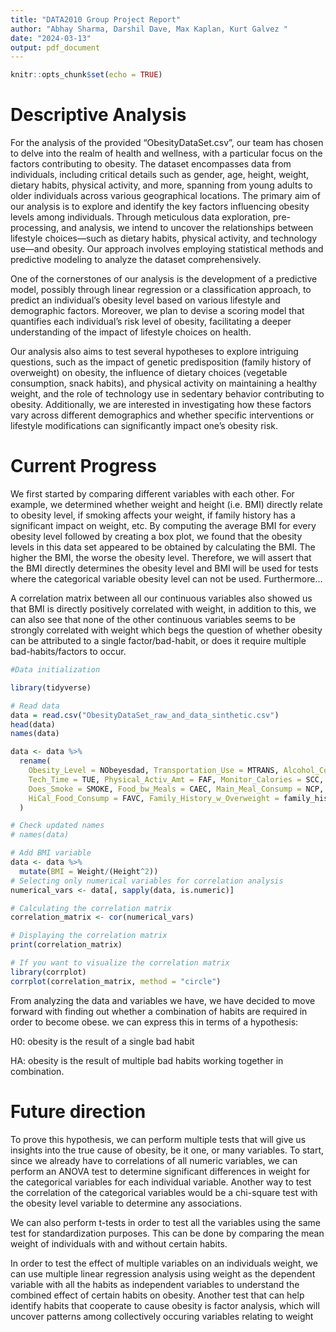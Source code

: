 ```yaml
---
title: "DATA2010 Group Project Report"
author: "Abhay Sharma, Darshil Dave, Max Kaplan, Kurt Galvez "
date: "2024-03-13"
output: pdf_document
---
```


```r
knitr::opts_chunk$set(echo = TRUE)
```

# Descriptive Analysis

For the analysis of the provided "ObesityDataSet.csv", our team has chosen to delve into the realm of health and wellness, with a particular focus on the factors contributing to obesity. The dataset encompasses data from individuals, including critical details such as gender, age, height, weight, dietary habits, physical activity, and more, spanning from young adults to older individuals across various geographical locations.
                                                                                                        The primary aim of our analysis is to explore and identify the key factors influencing obesity levels among individuals. Through meticulous data exploration, pre-processing, and analysis, we intend to uncover the relationships between lifestyle choices—such as dietary habits, physical activity, and technology use—and obesity. Our approach involves employing statistical methods and predictive modeling to analyze the dataset comprehensively.
                  
One of the cornerstones of our analysis is the development of a predictive model, possibly through linear regression or a classification approach, to predict an individual's obesity level based on various lifestyle and demographic factors. Moreover, we plan to devise a scoring model that quantifies each individual's risk level of obesity, facilitating a deeper understanding of the impact of lifestyle choices on health.    

Our analysis also aims to test several hypotheses to explore intriguing questions, such as the impact of genetic predisposition (family history of overweight) on obesity, the influence of dietary choices (vegetable consumption, snack habits), and physical activity on maintaining a healthy weight, and the role of technology use in sedentary behavior contributing to obesity. Additionally, we are interested in investigating how these factors vary across different demographics and whether specific interventions or lifestyle modifications can significantly impact one's obesity risk.

# Current Progress

We first started by comparing different variables with each other. For example, we determined whether weight and height (i.e. BMI) directly relate to obesity level, if smoking affects your weight, if family history has a significant impact on weight, etc. By computing the average BMI for every obesity level followed by creating a box plot, we found that the obesity levels in this data set appeared to be obtained by calculating the BMI. The higher the BMI, the worse the obesity level. Therefore, we will assert that the BMI directly determines the obesity level and BMI will be used for tests where the categorical variable obesity level can not be used. Furthermore...

A correlation matrix between all our continuous variables also showed us that BMI is directly positively correlated with weight, in addition to this, we can also see that none of the other continuous variables seems to be strongly correlated with weight which begs the question of whether obesity can be attributed to a single factor/bad-habit, or does it require multiple bad-habits/factors to occur.

```r
#Data initialization

library(tidyverse)

# Read data
data = read.csv("ObesityDataSet_raw_and_data_sinthetic.csv")
head(data)
names(data)

data <- data %>% 
  rename(
    Obesity_Level = NObeyesdad, Transportation_Use = MTRANS, Alcohol_Consump = CALC,
    Tech_Time = TUE, Physical_Activ_Amt = FAF, Monitor_Calories = SCC, Water_Consump = CH2O,
    Does_Smoke = SMOKE, Food_bw_Meals = CAEC, Main_Meal_Consump = NCP, Veggie_Consump = FCVC,
    HiCal_Food_Consump = FAVC, Family_History_w_Overweight = family_history_with_overweight
  )

# Check updated names
# names(data)

# Add BMI variable
data <- data %>% 
  mutate(BMI = Weight/(Height^2)) 
# Selecting only numerical variables for correlation analysis
numerical_vars <- data[, sapply(data, is.numeric)]

# Calculating the correlation matrix
correlation_matrix <- cor(numerical_vars)

# Displaying the correlation matrix
print(correlation_matrix)

# If you want to visualize the correlation matrix
library(corrplot)
corrplot(correlation_matrix, method = "circle")

```

From analyzing the data and variables we have, we have decided to move forward with finding out whether a combination of habits are required in order to become obese. we can express this in terms of a hypothesis:

H0: obesity is the result of a single bad habit

HA: obesity is the result of multiple bad habits working together in combination.

# Future direction

To prove this hypothesis, we can perform multiple tests that will give us insights into the true cause of obesity, be it one, or many variables. To start, since we already have to correlations of all numeric variables, we can perform an ANOVA test to determine significant differences in weight for the categorical variables for each individual variable.
Another way to test the correlation of the categorical variables would be a chi-square test with the obesity level variable to determine any associations.

We can also perform t-tests in order to test all the variables using the same test for standardization purposes. This can be done by comparing the mean weight of individuals with and without certain habits.

In order to test the effect of multiple variables on an individuals weight, we can use multiple linear regression analysis using weight as the dependent variable with all the habits as independent variables to understand the combined effect of certain habits on obesity. Another test that can help identify habits that cooperate to cause obesity is factor analysis, which will uncover patterns among collectively occuring variables relating to weight
